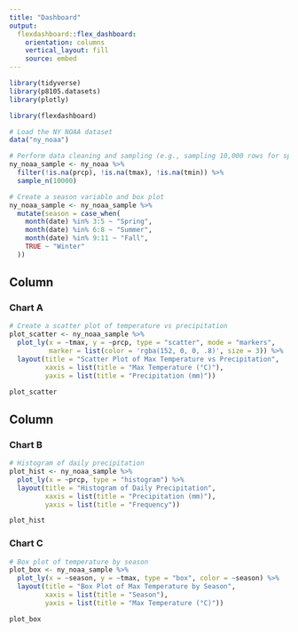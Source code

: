 ```yaml
---
title: "Dashboard"
output: 
  flexdashboard::flex_dashboard:
    orientation: columns
    vertical_layout: fill
    source: embed
---
```


```r
library(tidyverse)
library(p8105.datasets)
library(plotly)

library(flexdashboard)
```

```r
# Load the NY NOAA dataset
data("ny_noaa")

# Perform data cleaning and sampling (e.g., sampling 10,000 rows for speed)
ny_noaa_sample <- ny_noaa %>%
  filter(!is.na(prcp), !is.na(tmax), !is.na(tmin)) %>%
  sample_n(10000)

# Create a season variable and box plot
ny_noaa_sample <- ny_noaa_sample %>%
  mutate(season = case_when(
    month(date) %in% 3:5 ~ "Spring",
    month(date) %in% 6:8 ~ "Summer",
    month(date) %in% 9:11 ~ "Fall",
    TRUE ~ "Winter"
  ))
```

Column {data-width=650}
-----------------------------------------------------------------------

### Chart A

```r
# Create a scatter plot of temperature vs precipitation
plot_scatter <- ny_noaa_sample %>%
  plot_ly(x = ~tmax, y = ~prcp, type = "scatter", mode = "markers", 
          marker = list(color = 'rgba(152, 0, 0, .8)', size = 3)) %>%
  layout(title = "Scatter Plot of Max Temperature vs Precipitation",
         xaxis = list(title = "Max Temperature (°C)"),
         yaxis = list(title = "Precipitation (mm)"))

plot_scatter
```

Column {data-width=350}
-----------------------------------------------------------------------

### Chart B

```r
# Histogram of daily precipitation
plot_hist <- ny_noaa_sample %>%
  plot_ly(x = ~prcp, type = "histogram") %>%
  layout(title = "Histogram of Daily Precipitation",
         xaxis = list(title = "Precipitation (mm)"),
         yaxis = list(title = "Frequency"))

plot_hist
```

### Chart C

```r
# Box plot of temperature by season
plot_box <- ny_noaa_sample %>%
  plot_ly(x = ~season, y = ~tmax, type = "box", color = ~season) %>%
  layout(title = "Box Plot of Max Temperature by Season",
         xaxis = list(title = "Season"),
         yaxis = list(title = "Max Temperature (°C)"))

plot_box

```

